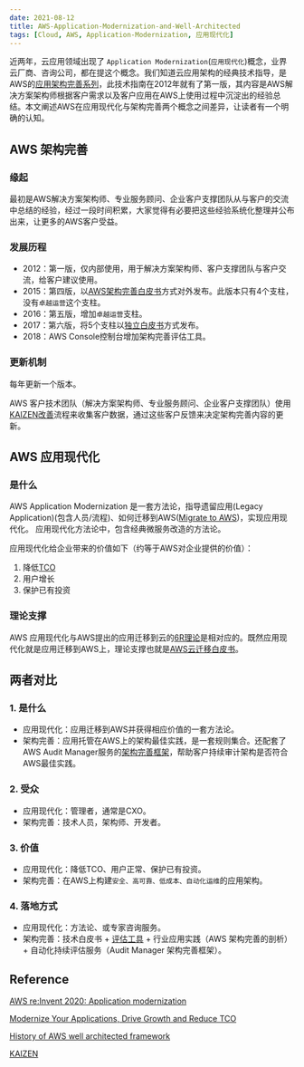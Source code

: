 ```yaml
---
date: 2021-08-12
title: AWS-Application-Modernization-and-Well-Architected
tags: [Cloud, AWS, Application-Modernization, 应用现代化]
---
```


近两年，云应用领域出现了 `Application Modernization`(`应用现代化`)概念，业界云厂商、咨询公司，都在提这个概念。我们知道云应用架构的经典技术指导，是AWS的[应用架构完善系列](https://aws.amazon.com/cn/architecture/well-architected/)，此技术指南在2012年就有了第一版，其内容是AWS解决方案架构师根据客户需求以及客户应用在AWS上使用过程中沉淀出的经验总结。本文阐述AWS在应用现代化与架构完善两个概念之间差异，让读者有一个明确的认知。

## AWS 架构完善

### 缘起

最初是AWS解决方案架构师、专业服务顾问、企业客户支撑团队从与客户的交流中总结的经验，经过一段时间积累，大家觉得有必要把这些经验系统化整理并公布出来，让更多的AWS客户受益。

### 发展历程

- 2012：第一版，仅内部使用，用于解决方案架构师、客户支撑团队与客户交流，给客户建议使用。
- 2015：第四版，以[AWS架构完善白皮书](https://d1.awsstatic.com/whitepapers/architecture/AWS_Well-Architected_Framework.pdf)方式对外发布。此版本只有4个支柱，没有`卓越运营`这个支柱。
- 2016：第五版，增加`卓越运营`支柱。
- 2017：第六版，将5个支柱以[独立白皮书](https://aws.amazon.com/cn/whitepapers/?whitepapers-main.sort-by=item.additionalFields.sortDate&whitepapers-main.sort-order=desc&awsf.whitepapers-content-category=content-category%23well-arch-framework&whitepapers-main.q=pillar&whitepapers-main.q_operator=AND&awsf.whitepapers-content-type=*all&awsf.whitepapers-tech-category=*all&awsf.whitepapers-industries=*all&awsf.whitepapers-business-category=*all&awsf.whitepapers-global-methodology=*all)方式发布。
- 2018：AWS Console控制台增加架构完善评估工具。

### 更新机制

每年更新一个版本。

AWS 客户技术团队（解决方案架构师、专业服务顾问、企业客户支撑团队）使用[KAIZEN改善](https://www.kaizen.com/what-is-kaizen.html)流程来收集客户数据，通过这些客户反馈来决定架构完善内容的更新。

## AWS 应用现代化

### 是什么

AWS Application Modernization 是一套方法论，指导遗留应用(Legacy Application)(包含人员/流程)、如何迁移到AWS([Migrate to AWS](https://aws.amazon.com/cloud-migration/))，实现应用现代化。
应用现代化方法论中，包含经典微服务改造的方法论。

应用现代化给企业带来的价值如下（约等于AWS对企业提供的价值）：

1. 降低[TCO](https://aws.amazon.com/economics/)
2. 用户增长
3. 保护已有投资

### 理论支撑

AWS 应用现代化与AWS提出的应用迁移到云的[6R理论](https://docs.aws.amazon.com/whitepapers/latest/aws-migration-whitepaper/the-6-rs-6-application-migration-strategies.html)是相对应的。既然应用现代化就是应用迁移到AWS上，理论支撑也就是[AWS云迁移白皮书](https://docs.aws.amazon.com/whitepapers/latest/aws-migration-whitepaper/welcome.html)。

## 两者对比

### 1. 是什么

- 应用现代化：应用迁移到AWS并获得相应价值的一套方法论。
- 架构完善：应用托管在AWS上的架构最佳实践，是一套规则集合。还配套了AWS Audit Manager服务的[架构完善框架](https://docs.aws.amazon.com/audit-manager/latest/userguide/well-architected.html)，帮助客户持续审计架构是否符合AWS最佳实践。

### 2. 受众

- 应用现代化：管理者，通常是CXO。
- 架构完善：技术人员，架构师、开发者。

### 3. 价值

- 应用现代化：降低TCO、用户正常、保护已有投资。
- 架构完善：在AWS上构建`安全、高可靠、低成本、自动化运维`的应用架构。

### 4. 落地方式

- 应用现代化：方法论、或专家咨询服务。
- 架构完善：技术白皮书 + [评估工具](https://aws.amazon.com/cn/well-architected-tool/) + 行业应用实践（AWS 架构完善的剖析） + 自动化持续评估服务（Audit Manager 架构完善框架）。

## Reference

[AWS re:Invent 2020: Application modernization](https://www.youtube.com/watch?v=CdEDhWdmutQ)

[Modernize Your Applications, Drive Growth and Reduce TCO](https://aws.amazon.com/cn/enterprise/modernization/)

[History of AWS well architected framework](https://aws.amazon.com/cn/blogs/architecture/announcing-the-new-version-of-the-well-architected-framework/)

[KAIZEN](https://www.kaizen.com/what-is-kaizen.html)
